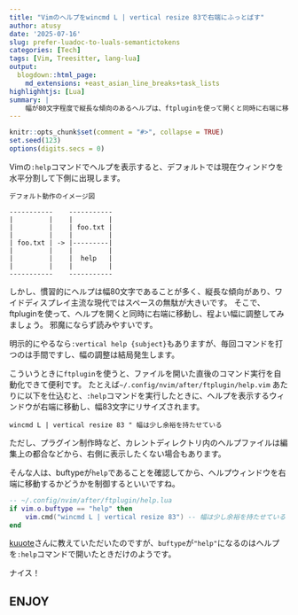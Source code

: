 ```yaml
---
title: "Vimのヘルプをwincmd L | vertical resize 83で右端にふっとばす"
author: atusy
date: '2025-07-16'
slug: prefer-luadoc-to-luals-semantictokens
categories: [Tech]
tags: [Vim, Treesitter, lang-lua]
output:
  blogdown::html_page:
    md_extensions: +east_asian_line_breaks+task_lists
highlighhtjs: [Lua]
summary: |
    幅が80文字程度で縦長な傾向のあるヘルプは、ftpluginを使って開くと同時に右端に移動すると邪魔にならず読みやすいです。
---
```


```r
knitr::opts_chunk$set(comment = "#>", collapse = TRUE)
set.seed(123)
options(digits.secs = 0)
```

Vimの`:help`コマンドでヘルプを表示すると、デフォルトでは現在ウィンドウを水平分割して下側に出現します。

`````
デフォルト動作のイメージ図

-----------    -----------
|         |    |         |
|         |    | foo.txt |
|         |    |         |
| foo.txt | -> |---------|
|         |    |         |
|         |    |  help   |
|         |    |         |
-----------    -----------
`````

しかし、慣習的にヘルプは幅80文字であることが多く、縦長な傾向があり、ワイドディスプレイ主流な現代ではスペースの無駄が大きいです。
そこで、ftpluginを使って、ヘルプを開くと同時に右端に移動し、程よい幅に調整してみましょう。
邪魔にならず読みやすいです。

明示的にやるなら`:vertical help {subject}`もありますが、毎回コマンドを打つのは手間ですし、幅の調整は結局発生します。

こういうときに`ftplugin`を使うと、ファイルを開いた直後のコマンド実行を自動化できて便利です。
たとえば`~/.config/nvim/after/ftplugin/help.vim` あたりに以下を仕込むと、`:help`コマンドを実行したときに、ヘルプを表示するウィンドウが右端に移動し、幅83文字にリサイズされます。

```vim
wincmd L | vertical resize 83 " 幅は少し余裕を持たせている
```


ただし、プラグイン制作時など、カレントディレクトリ内のヘルプファイルは編集上の都合などから、右側に表示したくない場合もあります。

そんな人は、buftypeが`help`であることを確認してから、ヘルプウィンドウを右端に移動するかどうかを制御するといいですね。

```lua
-- ~/.config/nvim/after/ftplugin/help.lua
if vim.o.buftype == "help" then
	vim.cmd("wincmd L | vertical resize 83") -- 幅は少し余裕を持たせている
end
```

[kuuote](https://github.com/kuuote)さんに教えていただいたのですが、`buftype`が`"help"`になるのはヘルプを`:help`コマンドで開いたときだけのようです。

ナイス！

## ENJOY

